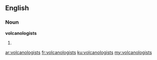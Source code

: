 ==English==

===Noun===
'''volcanologists'''

# {{plural of|[[volcanologist]]}}

[[ar:volcanologists]]
[[fr:volcanologists]]
[[ku:volcanologists]]
[[my:volcanologists]]
